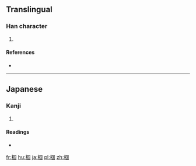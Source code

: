 ==Translingual==

===Han character===
{{Han char|rn=75|rad=木|as=08|sn=12|four=|canj=DWMI}}

# {{defn|Han|sort=木08}}

====References====
* {{Han ref|kx=0537.131|hdz=21232.011|uh=6922|ud=26914}}

----

==Japanese==

===Kanji===
{{ja-kanji|grade=|rs=木08}}

# {{defn|lang=ja|sort=木08}}

====Readings====
* {{ja-readings|on=[[かい]] (kai), [[け]] (ke)|kun=[[そこ]] (soko), [[はこ]] (hako), [[くぬぎ]] (kunugi)}}

[[fr:椢]]
[[hu:椢]]
[[ja:椢]]
[[pl:椢]]
[[zh:椢]]